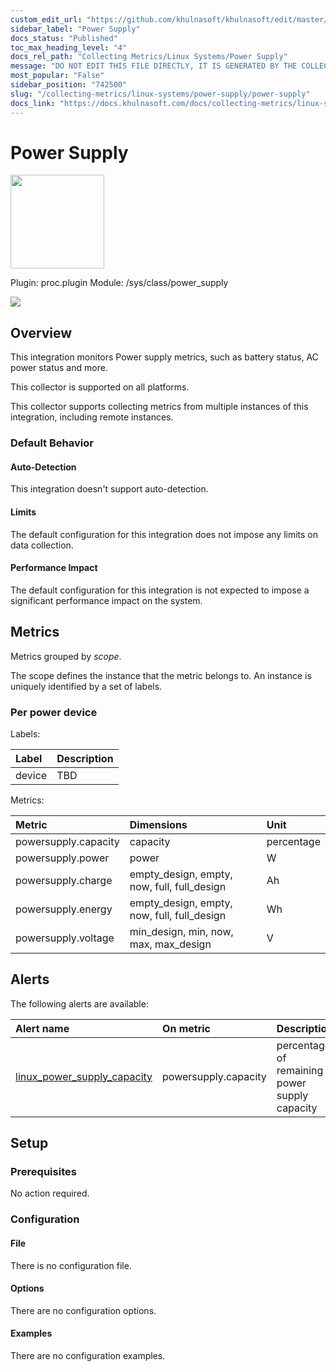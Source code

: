 ```yaml
---
custom_edit_url: "https://github.com/khulnasoft/khulnasoft/edit/master/src/collectors/proc.plugin/metadata.yaml"
sidebar_label: "Power Supply"
docs_status: "Published"
toc_max_heading_level: "4"
docs_rel_path: "Collecting Metrics/Linux Systems/Power Supply"
message: "DO NOT EDIT THIS FILE DIRECTLY, IT IS GENERATED BY THE COLLECTOR'S metadata.yaml FILE"
most_popular: "False"
sidebar_position: "742500"
slug: "/collecting-metrics/linux-systems/power-supply/power-supply"
docs_link: "https://docs.khulnasoft.com/docs/collecting-metrics/linux-systems/power-supply/power-supply"
---
```



# Power Supply


<img src="https://khulnasoft.com/img/powersupply.svg" width="150"/>


Plugin: proc.plugin
Module: /sys/class/power_supply

<img src="https://img.shields.io/badge/maintained%20by-Khulnasoft-%2300ab44" />

## Overview

This integration monitors Power supply metrics, such as battery status, AC power status and more.



This collector is supported on all platforms.

This collector supports collecting metrics from multiple instances of this integration, including remote instances.


### Default Behavior

#### Auto-Detection

This integration doesn't support auto-detection.

#### Limits

The default configuration for this integration does not impose any limits on data collection.

#### Performance Impact

The default configuration for this integration is not expected to impose a significant performance impact on the system.


## Metrics

Metrics grouped by *scope*.

The scope defines the instance that the metric belongs to. An instance is uniquely identified by a set of labels.



### Per power device



Labels:

| Label      | Description     |
|:-----------|:----------------|
| device | TBD |

Metrics:

| Metric | Dimensions | Unit |
|:------|:----------|:----|
| powersupply.capacity | capacity | percentage |
| powersupply.power | power | W |
| powersupply.charge | empty_design, empty, now, full, full_design | Ah |
| powersupply.energy | empty_design, empty, now, full, full_design | Wh |
| powersupply.voltage | min_design, min, now, max, max_design | V |



## Alerts


The following alerts are available:

| Alert name  | On metric | Description |
|:------------|:----------|:------------|
| [ linux_power_supply_capacity ](https://github.com/khulnasoft/khulnasoft/blob/master/src/health/health.d/linux_power_supply.conf) | powersupply.capacity | percentage of remaining power supply capacity |


## Setup

### Prerequisites

No action required.

### Configuration

#### File

There is no configuration file.
#### Options



There are no configuration options.

#### Examples
There are no configuration examples.


